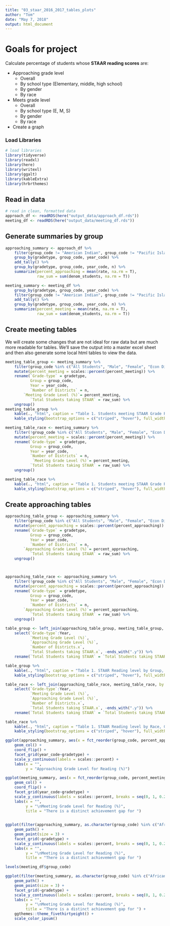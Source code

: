 ```yaml
---
title: "03_staar_2016_2017_tables_plots"
author: "Tom"
date: "May 7, 2018"
output: html_document
---
```


# Goals for project

Calculate percentage of students whose **STAAR reading scores** are:  

* Approaching grade level
    * Overall
    * By school type (Elementary, middle, high school)
    * By gender
    * By race
* Meets grade level
    * Overall
    * By school type (E, M, S)
    * By gender
    * By race
* Create a graph    

### Load Libraries

```r
# load libraries
library(tidyverse)
library(readxl)
library(here)
library(writexl)
library(ggalt)
library(kableExtra)
library(hrbrthemes)
```

## Read in data

```r
# read in clean, formatted data
approach_df <- readRDS(here("output_data/approach_df.rds"))
meeting_df <- readRDS(here("output_data/meeting_df.rds"))
```

## Generate summaries by group

```r
approaching_summary <- approach_df %>% 
    filter(group_code != "American Indian", group_code != "Pacific Islander") %>% 
    group_by(gradetype, group_code, year_code) %>% 
    add_tally() %>% 
    group_by(gradetype, group_code, year_code, n) %>% 
    summarize(percent_approaching = mean(rate, na.rm = T),
              raw_sum = sum(denom_students, na.rm = T))

meeting_summary <- meeting_df %>% 
    group_by(gradetype, group_code, year_code) %>% 
    filter(group_code != "American Indian", group_code != "Pacific Islander") %>% 
    add_tally() %>% 
    group_by(gradetype, group_code, year_code, n) %>% 
    summarize(percent_meeting = mean(rate, na.rm = T),
              raw_sum = sum(denom_students, na.rm = T))
```

## Create meeting tables

We will create some changes that are not ideal for raw data but are much more readable for tables. We'll save the output into a master excel sheet and then also generate some local html tables to view the data.

```r
meeting_table_group <- meeting_summary %>% 
    filter(group_code %in% c("All Students", "Male", "Female", "Econ Disadv", "Special Ed", "At Risk", "ELL")) %>%
    mutate(percent_meeting = scales::percent(percent_meeting)) %>% 
    rename(`Grade-type` = gradetype,
           Group = group_code,
           Year = year_code,
           `Number of Districts` = n,
        `Meeting Grade Level (%)`= percent_meeting,
           `Total Students taking STAAR` = raw_sum) %>%
    ungroup() 
meeting_table_group %>% 
    kable(., "html", caption = "Table 1. Students meeting STAAR Grade Reading level by Group, Grade-type, and Year") %>% 
    kable_styling(bootstrap_options = c("striped", "hover"), full_width = F)

meeting_table_race <- meeting_summary %>% 
    filter(!group_code %in% c("All Students", "Male", "Female", "Econ Disadv", "Special Ed", "At Risk", "ELL")) %>%
    mutate(percent_meeting = scales::percent(percent_meeting)) %>% 
    rename(`Grade-type` = gradetype, 
           Group = group_code,
           Year = year_code,
           `Number of Districts` = n,
            `Meeting Grade Level (%)`= percent_meeting,
           `Total Students taking STAAR` = raw_sum) %>%
    ungroup() 

meeting_table_race %>% 
    kable(., "html", caption = "Table 1. Students meeting STAAR Grade Reading level by Race, Grade-type, and Year") %>% 
    kable_styling(bootstrap_options = c("striped", "hover"), full_width = F)

```

## Create approaching tables


```r
approaching_table_group <- approaching_summary %>% 
    filter(group_code %in% c("All Students", "Male", "Female", "Econ Disadv", "Special Ed", "At Risk", "ELL")) %>%
    mutate(percent_approaching = scales::percent(percent_approaching)) %>% 
    rename(`Grade-type` = gradetype,
           Group = group_code,
           Year = year_code,
           `Number of Districts` = n,
        `Approaching Grade Level (%)`= percent_approaching,
           `Total Students taking STAAR` = raw_sum) %>%
    ungroup() 



approaching_table_race <- approaching_summary %>% 
    filter(!group_code %in% c("All Students", "Male", "Female", "Econ Disadv", "Special Ed", "At Risk", "ELL")) %>%
    mutate(percent_approaching = scales::percent(percent_approaching)) %>% 
    rename(`Grade-type` = gradetype, 
           Group = group_code,
           Year = year_code,
           `Number of Districts` = n,
        `Approaching Grade Level (%)`= percent_approaching,
           `Total Students taking STAAR` = raw_sum) %>%
    ungroup() 
```

```r
table_group <- left_join(approaching_table_group, meeting_table_group, by = c("Grade-type", "Group", "Year")) %>% 
    select(`Grade-type`:Year,
           `Meeting Grade Level (%)`,
           `Approaching Grade Level (%)`, 
           `Number of Districts.x`, 
           `Total Students taking STAAR.x`, -ends_with(".y")) %>% 
    rename(`Total Students taking STAAR` = `Total Students taking STAAR.x`, `Number of Districts` = `Number of Districts.x`)

table_group %>% 
    kable(., "html", caption = "Table 1. STAAR Reading level by Group, Grade-type, and Year") %>% 
    kable_styling(bootstrap_options = c("striped", "hover"), full_width = F)

table_race <- left_join(approaching_table_race, meeting_table_race, by = c("Grade-type", "Group", "Year")) %>% 
    select(`Grade-type`:Year, 
           `Meeting Grade Level (%)`,
           `Approaching Grade Level (%)`,
           `Number of Districts.x`, 
           `Total Students taking STAAR.x`, -ends_with(".y")) %>% 
    rename(`Total Students taking STAAR` = `Total Students taking STAAR.x`, `Number of Districts` = `Number of Districts.x`)

table_race %>% 
    kable(., "html", caption = "Table 1. STAAR Reading level by Race, Grade-type, and Year") %>% 
    kable_styling(bootstrap_options = c("striped", "hover"), full_width = F)
```




```r
ggplot(approaching_summary, aes(x = fct_reorder(group_code, percent_approaching), y = percent_approaching)) +
    geom_col() +
    coord_flip() +
    facet_grid(year_code~gradetype) +
    scale_y_continuous(labels = scales::percent) +
    labs(x = "", 
         y = "Approaching Grade Level for Reading (%)")

ggplot(meeting_summary, aes(x = fct_reorder(group_code, percent_meeting), y = percent_meeting)) +
    geom_col() +
    coord_flip() +
    facet_grid(year_code~gradetype) +
    scale_y_continuous(labels = scales::percent, breaks = seq(0, 1, 0.2)) +
    labs(x = "", 
         y = "\nMeeting Grade Level for Reading (%)",
         title = "There is a distinct achievement gap for ")
    
```

```r
ggplot(filter(approaching_summary, as.character(group_code) %in% c("African American", "White", "Hispanic", "Asian")), aes(x = year_code, y = percent_approaching, color = group_code, group = group_code)) +
    geom_path() +
    geom_point(size = 3) +
    facet_grid(~gradetype) +
    scale_y_continuous(labels = scales::percent, breaks = seq(0, 1, 0.2), limits = c(0, 1)) +
    labs(x = "", 
         y = "\nMeeting Grade Level for Reading (%)",
         title = "There is a distinct achievement gap for ")

levels(meeting_df$group_code)

```

```r
ggplot(filter(meeting_summary, as.character(group_code) %in% c("African American", "White", "Hispanic", "Asian", "Two or More Races")), aes(x = year_code, y = percent_meeting, color = group_code, group = group_code)) +
    geom_path() +
    geom_point(size = 3) +
    facet_grid(~gradetype) +
    scale_y_continuous(labels = scales::percent, breaks = seq(0, 1, 0.2), limits = c(0, 1)) +
    labs(x = "", 
         y = "\nMeeting Grade Level for Reading (%)",
         title = "There is a distinct achievement gap for ") +
    ggthemes::theme_fivethirtyeight() +
    scale_color_ipsum()
```

